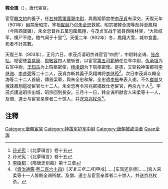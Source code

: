 '''韓全誨'''（{{bd||?|903年||catIdx=Han韓全誨}}），唐代宦官。

宦官[[韓文約|韓文約]]的養子，任[[右神策軍護軍中尉|右神策軍護軍中尉]]，與鳳翔節度使[[李茂貞|李茂貞]]有深交，天復元年（901年）幽禁唐昭宗，宰相[[崔胤|崔胤]]乃召[[朱全忠|朱全忠]]救駕。昭宗被韓全誨等劫持至鳳翔（今陝西寶雞），朱全忠督兵五萬包圍鳳翔，与茂贞军战于虢县西槐林驿，“大败岐军，横尸不绝，鲍气闻于十里”<ref>[[孙光宪|孙光宪]]：《北夢瑣言》卷十五</ref>。天復二年（902年）冬，鳳翔大雪，城中食盡，死者不計其數。

天復三年（903年），正月六日，李茂贞请昭宗诛宦官“四贵”，中尉韩全诲、[[张彦弘|张彦弘]]、枢密使[[袁易简|袁易简]]、[[周敬容|周敬容]]四人被斩首，以宦官[[第五可範|第五可範]]續任左军中尉，[[仇承坦|仇承坦]]为右军中尉，[[王知古|王知古]]为上院枢密使，[[杨虔朗|杨虔朗]]为下院枢密使。是夜，又斩殺神策都将[[李继诲|李继诲]]、[[李彦弼|李彦弼]]等二十二人，茂貞亦斬其義子凤翔裨将[[李继筠_(唐昭宗)|李继筠]]<ref>孙光宪：《北夢瑣言》卷十五</ref>。次日李茂貞以韓全誨等二十二人首級，傳首梁軍，與朱全忠和解，全忠遣[[李振_(五代)|李振]]奉表入谢。不久[[崔胤|崔胤]]又搜誅鳳翔扈從宦官七十二人，朱全忠再令京兆密捕致仕老宦官，再杀九十人<ref>[[李樹桐|李樹桐]]：《隋唐史别裁》第十三章</ref>。李茂贞護送昭宗出城，昭宗回到長安。三月十一日，韩全诲所献宫人宋柔等十一人，及僧、道士与宦官亲厚者二十馀人，并送[[京兆府|京兆]][[杖杀|杖杀]]<ref>《[[資治通鑑|資治通鑑]]·[[s:資治通鑑/卷264|卷二百六十四]]》[''天复三年二月'']甲戌[……]车驾还京师[……]宫人宋柔等十一人皆韩全诲所献，及僧、道士与宦官亲厚者二十馀人，并送京兆杖杀。</ref>。

== 注釋 ==
{{reflist|25em}}

{{DEFAULTSORT:Han韓全誨}}
[[Category:唐朝宦官|Category:唐朝宦官]]
[[Category:神策军护军中尉|Category:神策军护军中尉]]
[[Category:唐朝被處決者|Category:唐朝被處決者]]
[[Category:韩姓|Quan全誨]]